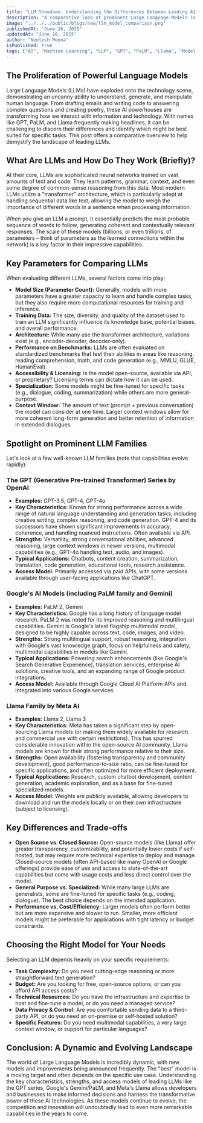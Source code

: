 ```yaml
---
title: "LLM Showdown: Understanding the Differences Between Leading AI Language Models"
description: "A comparative look at prominent Large Language Models (e.g., GPT series, PaLM, Llama). Understand their architectures, strengths, and ideal use cases in simple terms."
image: "../../../public/blogs/new/llm_model_comparison.png"
publishedAt: "June 16, 2025"
updatedAt: "June 16, 2025"
author: "Neelesh Meena"
isPublished: true
tags: ["AI", "Machine Learning", "LLM", "GPT", "PaLM", "Llama", "Model Comparison"]
---
```


## The Proliferation of Powerful Language Models

Large Language Models (LLMs) have exploded onto the technology scene, demonstrating an uncanny ability to understand, generate, and manipulate human language. From drafting emails and writing code to answering complex questions and creating poetry, these AI powerhouses are transforming how we interact with information and technology. With names like GPT, PaLM, and Llama frequently making headlines, it can be challenging to discern their differences and identify which might be best suited for specific tasks. This post offers a comparative overview to help demystify the landscape of leading LLMs.

## What Are LLMs and How Do They Work (Briefly)?

At their core, LLMs are sophisticated neural networks trained on vast amounts of text and code. They learn patterns, grammar, context, and even some degree of common-sense reasoning from this data. Most modern LLMs utilize a "transformer" architecture, which is particularly adept at handling sequential data like text, allowing the model to weigh the importance of different words in a sentence when processing information.

When you give an LLM a prompt, it essentially predicts the most probable sequence of words to follow, generating coherent and contextually relevant responses. The scale of these models (billions, or even trillions, of parameters – think of parameters as the learned connections within the network) is a key factor in their impressive capabilities.

## Key Parameters for Comparing LLMs

When evaluating different LLMs, several factors come into play:

*   **Model Size (Parameter Count):** Generally, models with more parameters have a greater capacity to learn and handle complex tasks, but they also require more computational resources for training and inference.
*   **Training Data:** The size, diversity, and quality of the dataset used to train an LLM significantly influence its knowledge base, potential biases, and overall performance.
*   **Architecture:** While many use the transformer architecture, variations exist (e.g., encoder-decoder, decoder-only).
*   **Performance on Benchmarks:** LLMs are often evaluated on standardized benchmarks that test their abilities in areas like reasoning, reading comprehension, math, and code generation (e.g., MMLU, GLUE, HumanEval).
*   **Accessibility & Licensing:** Is the model open-source, available via API, or proprietary? Licensing terms can dictate how it can be used.
*   **Specialization:** Some models might be fine-tuned for specific tasks (e.g., dialogue, coding, summarization) while others are more general-purpose.
*   **Context Window:** The amount of text (prompt + previous conversation) the model can consider at one time. Larger context windows allow for more coherent long-form generation and better retention of information in extended dialogues.

## Spotlight on Prominent LLM Families

Let's look at a few well-known LLM families (note that capabilities evolve rapidly):

### The GPT (Generative Pre-trained Transformer) Series by OpenAI
*   **Examples:** GPT-3.5, GPT-4, GPT-4o
*   **Key Characteristics:** Known for strong performance across a wide range of natural language understanding and generation tasks, including creative writing, complex reasoning, and code generation. GPT-4 and its successors have shown significant improvements in accuracy, coherence, and handling nuanced instructions. Often available via API.
*   **Strengths:** Versatility, strong conversational abilities, advanced reasoning, large context windows in newer versions, multimodal capabilities (e.g., GPT-4o handling text, audio, and images).
*   **Typical Applications:** Chatbots, content creation, summarization, translation, code generation, educational tools, research assistance.
*   **Access Model:** Primarily accessed via paid APIs, with some versions available through user-facing applications like ChatGPT.

### Google's AI Models (including PaLM family and Gemini)
*   **Examples:** PaLM 2, Gemini
*   **Key Characteristics:** Google has a long history of language model research. PaLM 2 was noted for its improved reasoning and multilingual capabilities. Gemini is Google's latest flagship multimodal model, designed to be highly capable across text, code, images, and video.
*   **Strengths:** Strong multilingual support, robust reasoning, integration with Google's vast knowledge graph, focus on helpfulness and safety, multimodal capabilities in models like Gemini.
*   **Typical Applications:** Powering search enhancements (like Google's Search Generative Experience), translation services, enterprise AI solutions, creative tools, and an expanding range of Google product integrations.
*   **Access Model:** Available through Google Cloud AI Platform APIs and integrated into various Google services.

### Llama Family by Meta AI
*   **Examples:** Llama 2, Llama 3
*   **Key Characteristics:** Meta has taken a significant step by open-sourcing Llama models (or making them widely available for research and commercial use with certain restrictions). This has spurred considerable innovation within the open-source AI community. Llama models are known for their strong performance relative to their size.
*   **Strengths:** Open availability (fostering transparency and community development), good performance-to-size ratio, can be fine-tuned for specific applications, and often optimized for more efficient deployment.
*   **Typical Applications:** Research, custom chatbot development, content generation, academic exploration, and as a base for fine-tuned specialized models.
*   **Access Model:** Weights are publicly available, allowing developers to download and run the models locally or on their own infrastructure (subject to licensing).

## Key Differences and Trade-offs

*   **Open Source vs. Closed Source:** Open-source models (like Llama) offer greater transparency, customizability, and potentially lower costs if self-hosted, but may require more technical expertise to deploy and manage. Closed-source models (often API-based like many OpenAI or Google offerings) provide ease of use and access to state-of-the-art capabilities but come with usage costs and less direct control over the model.
*   **General Purpose vs. Specialized:** While many large LLMs are generalists, some are fine-tuned for specific tasks (e.g., coding, dialogue). The best choice depends on the intended application.
*   **Performance vs. Cost/Efficiency:** Larger models often perform better but are more expensive and slower to run. Smaller, more efficient models might be preferable for applications with tight latency or budget constraints.

## Choosing the Right Model for Your Needs

Selecting an LLM depends heavily on your specific requirements:
*   **Task Complexity:** Do you need cutting-edge reasoning or more straightforward text generation?
*   **Budget:** Are you looking for free, open-source options, or can you afford API access costs?
*   **Technical Resources:** Do you have the infrastructure and expertise to host and fine-tune a model, or do you need a managed service?
*   **Data Privacy & Control:** Are you comfortable sending data to a third-party API, or do you need an on-premise or self-hosted solution?
*   **Specific Features:** Do you need multimodal capabilities, a very large context window, or support for particular languages?

## Conclusion: A Dynamic and Evolving Landscape

The world of Large Language Models is incredibly dynamic, with new models and improvements being announced frequently. The "best" model is a moving target and often depends on the specific use case. Understanding the key characteristics, strengths, and access models of leading LLMs like the GPT series, Google's Gemini/PaLM, and Meta's Llama allows developers and businesses to make informed decisions and harness the transformative power of these AI technologies. As these models continue to evolve, the competition and innovation will undoubtedly lead to even more remarkable capabilities in the years to come.